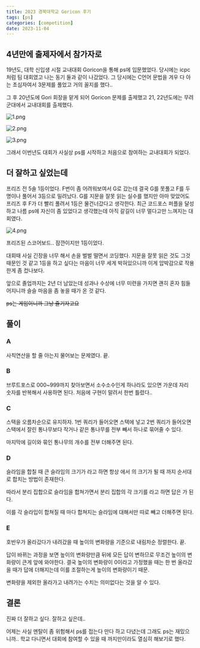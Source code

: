 ```yaml
---
title: 2023 경북대학교 Goricon 후기
tags: [ps]
categories: [competition]
date: 2023-11-04
---
```

## 4년만에 출제자에서 참가자로
19년도, 대학 신입생 시절 교내대회 Goricon을 통해 ps에 입문했었다. 당시에는 icpc처럼 팀 대회였고 나는 동기 둘과 같이 나갔었다.
그 당시에는 C언어 문법을 겨우 다 아는 초심자여서 3문제를 풀었고 거의 꼴지를 했다..

그 후 20년도에 Gori 회장을 맡게 되어 Goricon 문제를 출제했고 21, 22년도에는 무려 군대에서 교내대회를 출제했다.

![1.png](../images/15/1.png)

![2.png](../images/15/2.png)

![3.png](../images/15/3.png)

그래서 이번년도 대회가 사실상 ps를 시작하고 처음으로 참여하는 교내대회가 되었다.

## 더 잘하고 싶었는데
프리즈 전 5솔 1등이었다. F번이 좀 어려워보여서 G로 갔는데 결국 G를 못풀고 F를 두명이나 풀어서 3등으로 밀려났다.
G를 지문을 잘못 읽는 실수를 했지만 아마 맞았어도 프리즈 후 F가 더 빨리 풀려서 1등은 물건너갔다고 생각한다.
최근 코드포스 퍼플을 달성하고 나름 ps에 자신이 좀 있었다고 생각했는데 아직 갈길이 너무 멀다고만 느껴지는 대회였다.

![4.png](../images/15/4.png)

프리즈된 스코어보드.. 잠깐이지만 1등이었다.

대회때 사실 긴장을 너무 해서 손을 벌벌 떨면서 코딩했다. 지문을 잘못 읽은 것도 그것 때문인 것 같고 1등을 하고 싶다는 마음이 너무 세게 박혀있으니까 이게 압박감으로 작용한게 좀 컸나보다.

앞으로 졸업까지는 2년 더 남았는데 성과나 수상에 너무 미련을 가지면 괜히 혼자 힘들어지니까 슬슬 마음을 좀 놓을 때가 온 것 같다.

<s>ps는 게임이니까 그낭 즐기자고요</s>

## 풀이
### A
사칙연산을 할 줄 아는지 물어보는 문제였다. <MathBlock math="(a+b+c+d)*4 >= n"/>  끝.

### B
브루트포스로 000~999까지 찾아보면서 소수소수인게 하나라도 있으면 가운데 자리 숫자를 반복해서 사용하면 된다. 처음에 구현이 말려서 한번 틀렸다..

### C
스택을 오름차순으로 유지하자. 1번 쿼리가 들어오면 스택에 넣고 2번 쿼리가 들어오면 스택에서 잘린 통나무보다 작거나 같은 통나무를 전부 빼서 하나로 묶어줄 수 있다.

마지막에 길이와 묶인 통나무의 개수를 전부 더해주면 된다.

### D
슬라임을 합칠 때 큰 슬라임의 크기가 <MathBlock math="K"/>라고 하면 항상 <MathBlock math="1"/>에서 <MathBlock math="K"/>의 크기가 될 때 까지 순서대로 합치는 방법이 존재한다.

따라서 분리 집합으로 슬라임을 합쳐가면서 분리 집합의 각 크기를 <MathBlock math="A_i"/>라고 하면 답은 <MathBlock math="\sum_1^N{A_i*(A_i-1)/2}"/>가 된다.

이를 각 슬라입이 합쳐질 때 마다 합쳐지는 슬라임에 대해서만 따로 빼고 더해주면 된다.

### E
호반우가 올라갔다가 내려갔을 때 높이의 변화량을 기준으로 내림차순 정렬한다. 끝.

답이 바뀌는 과정을 보면 높이의 변화량만큼 뒤에 모든 답이 변하므로 무조건 높이의 변화량이 큰게 앞에 와야한다. 결국 높이의 변화량이 0이라고 가정했을 때는 한 번 올라갔을 때가 답에 더해지는데 이를 조절하는게 높이의 변화량이기 때문.

변화량을 제외한 올라가고 내려가는 수치는 의미없다는 것을 알 수 있다.

## 결론
진짜 더 잘하고 싶다. 잘하고 싶은데..

어제는 사실 멘탈이 좀 위험해서 ps를 접는다 만다 하고 다녔는데 그래도 ps는 재밌으니까.. 학교 다니면서 대회에 참여할 수 있을 때 까지만이라도 열심히 해보기로 했다.